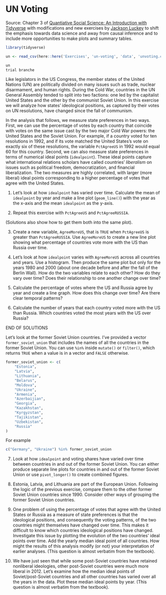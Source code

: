 # UN Voting

Source: Chapter 3 of [Quantiative Social Science: An Introduction with Tidyverse](https://press.princeton.edu/books/paperback/9780691222288/quantitative-social-science) with modifications and new exercises by [Jackson Luckey](www.jacksonmluckey.com) to shift the emphasis towards data science and away from causal inference and to include more opportunities to make plots and summary tables.

```r
library(tidyverse)

un <- read_csv(here::here('Exercises', 'un-voting', 'data', 'unvoting.csv'))

un
trial branche
```

Like legislators in the US Congress, the member states of the United Nations (UN) are politically divided on many issues such as trade, nuclear disarmament, and human rights. During the Cold War, countries in the UN General Assembly tended to split into two factions: one led by the capitalist United States and the other by the communist Soviet Union. In this exercise we will analyze how states' ideological positions, as captured by their votes on UN resolutions, have changed since the fall of communism.

In the analysis that follows, we measure state preferences in two ways. First, we can use the percentage of votes by each country that coincide with votes on the same issue cast by the two major Cold War powers: the United States and the Soviet Union. For example, if a country voted for ten resolutions in 1992, and if its vote matched the United States's vote on exactly six of these resolutions, the variable `PctAgreeUS` in 1992 would equal 60 for this country. Second, we can also measure state preferences in terms of numerical ideal points (`idealpoint`). These ideal points capture what international relations scholars have called countries' _liberalism_ on issues such as political freedom, democratization, and financial liberalization. The two measures are highly correlated, with larger (more liberal) ideal points corresponding to a higher percentage of votes that agree with the United States.

1. Let's look at how `idealpoint` has varied over time. Calculate the mean of `idealpoint` by year and make a line plot (`geom_line()`) with the year as the x-axis and the mean `idealpoint` as the y-axis.

2. Repeat this exercise with `PctAgreeUS` and `PctAgreeRUSSIA`.

(Solutions also show how to get them both into the same plot).

3. Create a new variable, `AgreeMoreUS`, that is `TRUE` when `PctAgreeUS` is greater than `PctAgreeRUSSIA`. Use `AgreeMoreUS` to create a new line plot showing what percentage of countries vote more with the US than Russia over time.

4. Let's look at how `idealpoint` varies with `AgreeMoreUS` across all countries and years. Use a histogram. Then produce the same plot but only for the years 1980 and 2000 (about one decade before and after the fall of the Berlin Wall). How do the two variables relate to each other? How do they vary over time? Does their relationship to one another change over time?


5. Calculate the percentage of votes where the US and Russia agree by year and create a line graph. How does this change over time? Are there clear temporal patterns?

6. Calculate the number of years that each country voted more with the US than Russia. Which countries voted the most years with the US over Russia?

END OF SOLUTIONS

Let's look at the former Soviet Union countries. I've provided a vector `former_soviet_union` that includes the names of all the countries in the former Soviet Union. You can use `%in%` inside `mutate()` or `filter()`, which returns `TRUE` when a value is in a vector and `FALSE` otherwise.

```r
former_soviet_union <- c(
    "Estonia",
    "Latvia",
    "Lithuania",
    "Belarus",
    "Moldova",
    "Ukraine",
    "Armenia",
    "Azerbaijian",
    "Georgia",
    "Kazakhstan",
    "Kyrgyzstan",
    "Tajikistan",
    "Uzbekistan",
    "Russia"
)
```

For example

```r
c("Germany", "Ukraine") %in% former_soviet_union
```

7. Look at how `idealpoint` and voting shares have varied over time between countries in and out of the former Soviet Union. You can either produce separate line plots for countries in and out of the former Soviet Union or use `pivot_longer()` to create combined figures.

8. Estonia, Latvia, and Lithuania are part of the European Union. Following the logic of the previous exercise, compare them to the other former Soviet Union countries since 1990. Consider other ways of grouping the former Soviet Union countries.

9. One problem of using the percentage of votes that agree with the United States or Russia as a measure of state preferences is that the ideological positions, and consequently the voting patterns, of the two countries might themselves have changed over time. This makes it difficult to know which countries ideological positions have changed. Investigate this issue by plotting the evolution of the two countries' ideal points over time. Add the yearly median ideal point of all countries. How might the results of this analysis modify (or not) your interpretation of earlier analyses. (This question is almost verbatim from the textbook).

10. We have just seen that while some post-Soviet countries have retained nonliberal ideologies, other post-Soviet countries were much more liberal in 2012. Let's examine how the median ideal points of Soviet/post-Soviet countries and all other countries has varied over all the years in the data. Plot these median ideal points by year. (This question is almost verbatim from the textbook).